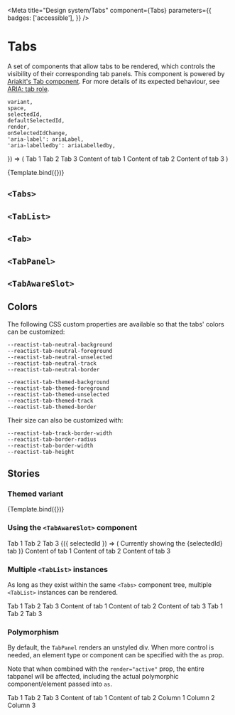 
<Meta
    title="Design system/Tabs"
    component={Tabs}
    parameters={{
        badges: ['accessible'],
    }}
/>

# Tabs

A set of components that allow tabs to be rendered, which controls the visibility of their corresponding tab panels.
This component is powered by [Ariakit's Tab component](https://ariakit.org/examples/tab). For more details of its expected
behaviour, see [ARIA: tab role](https://developer.mozilla.org/en-US/docs/Web/Accessibility/ARIA/Roles/Tab_Role).

    variant,
    space,
    selectedId,
    defaultSelectedId,
    render,
    onSelectedIdChange,
    'aria-label': ariaLabel,
    'aria-labelledby': ariaLabelledby,
}) => (
    <Tabs
        variant={variant}
        selectedId={selectedId}
        defaultSelectedId={defaultSelectedId}
        onSelectedIdChange={onSelectedIdChange}
    >
        <TabList aria-label={ariaLabel} aria-labelledby={ariaLabelledby} space={space}>
            <Tab id="tab1">Tab 1</Tab>
            <Tab id="tab2">Tab 2</Tab>
            <Tab id="tab3">Tab 3</Tab>
        </TabList>
        <TabPanel id="tab1" render={render}>
            <Box paddingX="small" paddingY="xlarge">
                <Text>Content of tab 1</Text>
            </Box>
        </TabPanel>
        <TabPanel id="tab2" render={render}>
            <Box paddingX="small" paddingY="xlarge">
                <Text>Content of tab 2</Text>
            </Box>
        </TabPanel>
        <TabPanel id="tab3" render={render}>
            <Box paddingX="small" paddingY="xlarge">
                <Text>Content of tab 3</Text>
            </Box>
        </TabPanel>
    </Tabs>
)

<Canvas>
    <Story
        parameters={{
            docs: { source: { type: 'code' } },
            controls: { exclude: ['children'] },
        }}
        args={{
            'aria-label': 'Main demo for Tabs',
            defaultSelectedId: 'tab3',
        }}
        argTypes={{
            selectedId: {
                options: ['tab1', 'tab2', 'tab3', null, undefined],
                control: { type: 'inline-radio' },
            },
            defaultSelectedId: {
                options: ['tab1', 'tab2', 'tab3', null, undefined],
                control: { type: 'inline-radio' },
            },
            variant: {
                options: ['themed', 'neutral'],
                control: { type: 'inline-radio' },
            },
            space: {
                options: ['xsmall', 'small', 'medium', 'large', 'xlarge', 'xxlarge'],
                control: { type: 'inline-radio' },
            },
            render: {
                options: ['always', 'active', 'lazy'],
                control: { type: 'inline-radio' },
            },
            onSelectedIdChange: { action: 'onSelectedIdChange' },
        }}
        name="Main demo"
    >
        {Template.bind({})}
    </Story>
</Canvas>

## `<Tabs>`

<Description of={Tabs} />
<ArgsTable of={Tabs} />

## `<TabList>`

<Description of={TabList} />
<ArgsTable of={TabList} />

## `<Tab>`

<Description of={Tab} />
<ArgsTable of={Tab} />

## `<TabPanel>`

<Description of={TabPanel} />
<ArgsTable of={TabPanel} />

## `<TabAwareSlot>`

<Description of={TabAwareSlot} />
<ArgsTable of={TabAwareSlot} />

## Colors

The following CSS custom properties are available so that the tabs' colors can be customized:

```
--reactist-tab-neutral-background
--reactist-tab-neutral-foreground
--reactist-tab-neutral-unselected
--reactist-tab-neutral-track
--reactist-tab-neutral-border

--reactist-tab-themed-background
--reactist-tab-themed-foreground
--reactist-tab-themed-unselected
--reactist-tab-themed-track
--reactist-tab-themed-border
```

Their size can also be customized with:

```
--reactist-tab-track-border-width
--reactist-tab-border-radius
--reactist-tab-border-width
--reactist-tab-height
```

## Stories

### Themed variant

<Canvas withToolbar>
    <Story
        parameters={{ docs: { source: { type: 'code' } } }}
        args={{
            'aria-label': 'Tabs with themed variant style',
            variant: 'themed',
        }}
        name="Themed variant"
    >
        {Template.bind({})}
    </Story>
</Canvas>

### Using the `<TabAwareSlot>` component

<Canvas withToolbar>
    <Story
        parameters={{ docs: { source: { type: 'code' } } }}
        name="Using the TabAwareSlot component"
    >
        <Tabs>
            <Columns>
                <Column width="content">
                    <TabList aria-label="TabAwareSlot example tabs">
                        <Tab id="tab1">Tab 1</Tab>
                        <Tab id="tab2">Tab 2</Tab>
                        <Tab id="tab3">Tab 3</Tab>
                    </TabList>
                </Column>
                <Column>
                    <TabAwareSlot>
                        {({ selectedId }) => (
                            <Box
                                height="full"
                                display="flex"
                                alignItems="center"
                                justifyContent="flexEnd"
                            >
                                <Text>Currently showing the {selectedId} tab</Text>
                            </Box>
                        )}
                    </TabAwareSlot>
                </Column>
            </Columns>
            <TabPanel id="tab1">
                <Box paddingX="small" paddingY="xlarge">
                    <Text>Content of tab 1</Text>
                </Box>
            </TabPanel>
            <TabPanel id="tab2">
                <Box paddingX="small" paddingY="xlarge">
                    <Text>Content of tab 2</Text>
                </Box>
            </TabPanel>
            <TabPanel id="tab3">
                <Box paddingX="small" paddingY="xlarge">
                    <Text>Content of tab 3</Text>
                </Box>
            </TabPanel>
        </Tabs>
    </Story>
</Canvas>

### Multiple `<TabList>` instances

As long as they exist within the same `<Tabs>` component tree, multiple `<TabList>` instances can be rendered.

<Canvas withToolbar>
    <Story parameters={{ docs: { source: { type: 'code' } } }} name="Multiple TabList instances">
        <Tabs>
            <TabList aria-label="Multiple tablist example tabs">
                <Tab id="tab1">Tab 1</Tab>
                <Tab id="tab2">Tab 2</Tab>
                <Tab id="tab3">Tab 3</Tab>
            </TabList>
            <TabPanel id="tab1">
                <Box paddingX="small" paddingY="xlarge">
                    <Text>Content of tab 1</Text>
                </Box>
            </TabPanel>
            <TabPanel id="tab2">
                <Box paddingX="small" paddingY="xlarge">
                    <Text>Content of tab 2</Text>
                </Box>
            </TabPanel>
            <TabPanel id="tab3">
                <Box paddingX="small" paddingY="xlarge">
                    <Text>Content of tab 3</Text>
                </Box>
            </TabPanel>
            <TabList aria-hidden>
                <Tab id="tab1">Tab 1</Tab>
                <Tab id="tab2">Tab 2</Tab>
                <Tab id="tab3">Tab 3</Tab>
            </TabList>
        </Tabs>
    </Story>
</Canvas>

### Polymorphism

By default, the `TabPanel` renders an unstyled div. When more control is needed, an element type or component
can be specified with the `as` prop.

Note that when combined with the `render="active"` prop, the entire tabpanel will be affected, including the actual polymorphic component/element passed into `as`.

<Canvas withToolbar>
    <Story parameters={{ docs: { source: { type: 'code' } } }} name="Polymorphism">
        <Tabs>
            <TabList aria-label="Multiple tablist example tabs">
                <Tab id="tab1">Tab 1</Tab>
                <Tab id="tab2">Tab 2</Tab>
                <Tab id="tab3">Tab 3</Tab>
            </TabList>
            <TabPanel id="tab1" as={Box} paddingX="small" paddingY="xlarge" render="active">
                <Text>Content of tab 1</Text>
            </TabPanel>
            <TabPanel id="tab2" as="section" render="active">
                <Box paddingX="small" paddingY="xlarge">
                    <Text>Content of tab 2</Text>
                </Box>
            </TabPanel>
            <TabPanel id="tab3" as={Columns} paddingX="small" paddingY="xlarge" render="active">
                <Column>Column 1</Column>
                <Column>Column 2</Column>
                <Column>Column 3</Column>
            </TabPanel>
        </Tabs>
    </Story>
</Canvas>
